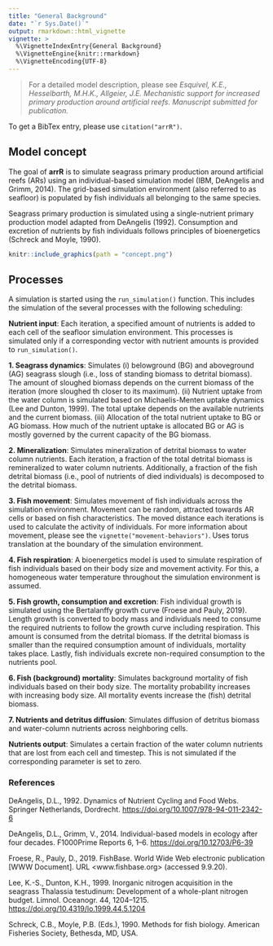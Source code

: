 ```yaml
---
title: "General Background"
date: "`r Sys.Date()`"
output: rmarkdown::html_vignette
vignette: >
  %\VignetteIndexEntry{General Background}
  %\VignetteEngine{knitr::rmarkdown}
  %\VignetteEncoding{UTF-8}
---
```


> For a detailed model description, please see *Esquivel, K.E., Hesselbarth, M.H.K., Allgeier, J.E. Mechanistic support for increased primary production around artificial reefs. Manuscript submitted for publication.*

To get a BibTex entry, please use `citation("arrR")`.

## Model concept

The goal of **arrR** is to simulate seagrass primary production around artificial reefs (ARs) using an individual-based simulation model (IBM, DeAngelis and Grimm, 2014). The grid-based simulation environment (also referred to as seafloor) is populated by fish individuals all belonging to the same species.

Seagrass primary production is simulated using a single-nutrient primary production model adapted from DeAngelis (1992). Consumption and excretion of nutrients by fish individuals follows principles of bioenergetics (Schreck and Moyle, 1990).

```r

knitr::include_graphics(path = "concept.png")

```

## Processes

A simulation is started using the `run_simulation()` function. This includes the simulation of the several processes with the following scheduling:

**Nutrient input**: Each iteration, a specified amount of nutrients is added to each cell of the seafloor simulation environment. This processes is simulated only if a corresponding vector with nutrient amounts is provided to `run_simulation()`.

**1. Seagrass dynamics**: Simulates (i) belowground (BG) and aboveground (AG) seagrass slough (i.e., loss of standing biomass to detrital biomass). The amount of sloughed biomass depends on the current biomass of the iteration (more sloughed th closer to its maximum). (ii) Nutrient uptake from the water column is simulated based on Michaelis-Menten uptake dynamics (Lee and Dunton, 1999). The total uptake depends on the available nutrients and the current biomass. (iii) Allocation of the total nutrient uptake to BG or AG biomass. How much of the nutrient uptake is allocated BG or AG is mostly governed by the current capacity of the BG biomass.

**2. Mineralization**: Simulates mineralization of detrital biomass to water column nutrients. Each iteration, a fraction of the total detrital biomass is remineralized to water column nutrients. Additionally, a fraction of the fish detrital biomass (i.e., pool of nutrients of died individuals) is decomposed to the detrital biomass.

**3. Fish movement**: Simulates movement of fish individuals across the simulation environment. Movement can be random, attracted towards AR cells or based on fish characteristics. The moved distance each iterations is used to calculate the activity of individuals. For more information about movement, please see the `vignette("movement-behaviors")`. Uses torus translation at the boundary of the simulation environment.

**4. Fish respiration**: A bioenergetics model is used to simulate respiration of fish individuals based on their body size and movement activity. For this, a homogeneous water temperature throughout the simulation environment is assumed.

**5. Fish growth, consumption and excretion**: Fish individual growth is simulated using the Bertalanffy growth curve (Froese and Pauly, 2019). Length growth is converted to body mass and individuals need to consume the required nutrients to follow the growth curve including respiration. This amount is consumed from the detrital biomass. If the detrital biomass is smaller than the required consumption amount of individuals, mortality takes place. Lastly, fish individuals excrete non-required consumption to the nutrients pool.

**6. Fish (background) mortality**: Simulates background mortality of fish individuals based on their body size. The mortality probability increases with increasing body size. All mortality events increase the (fish) detrital biomass.

**7. Nutrients and detritus diffusion**: Simulates diffusion of detritus biomass and water-column nutrients across neighboring cells.

**Nutrients output**: Simulates a certain fraction of the water column nutrients that are lost from each cell and timestep. This is not simulated if the corresponding parameter is set to zero.

### References

DeAngelis, D.L., 1992. Dynamics of Nutrient Cycling and Food Webs. Springer Netherlands, Dordrecht. <https://doi.org/10.1007/978-94-011-2342-6>

DeAngelis, D.L., Grimm, V., 2014. Individual-based models in ecology after four decades. F1000Prime Reports 6, 1–6. <https://doi.org/10.12703/P6-39>

Froese, R., Pauly, D., 2019. FishBase. World Wide Web electronic publication [WWW Document]. URL <www.fishbase.org> (accessed 9.9.20).

Lee, K.-S., Dunton, K.H., 1999. Inorganic nitrogen acquisition in the seagrass Thalassia testudinum: Development of a whole-plant nitrogen budget. Limnol. Oceanogr. 44, 1204–1215. <https://doi.org/10.4319/lo.1999.44.5.1204>

Schreck, C.B., Moyle, P.B. (Eds.), 1990. Methods for fish biology. American Fisheries Society, Bethesda, MD, USA.

